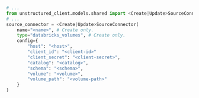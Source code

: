 ```python Python SDK
# ...
from unstructured_client.models.shared import <Create|Update>SourceConnector
# ...
source_connector = <Create|Update>SourceConnector(
    name="<name>", # Create only.
    type="databricks_volumes", # Create only.
    config={
        "host": "<host>",
        "client_id": "<client-id>"
        "client_secret": "<client-secret>",
        "catalog": "<catalog>",
        "schema": "<schema>",
        "volume": "<volume>",
        "volume_path": "<volume-path>"
    }
)
```